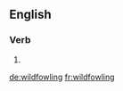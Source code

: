 
==English==

===Verb===
{{head|en|present participle}}

# {{present participle of|wildfowl|lang=en|nocat=1}}

[[de:wildfowling]]
[[fr:wildfowling]]